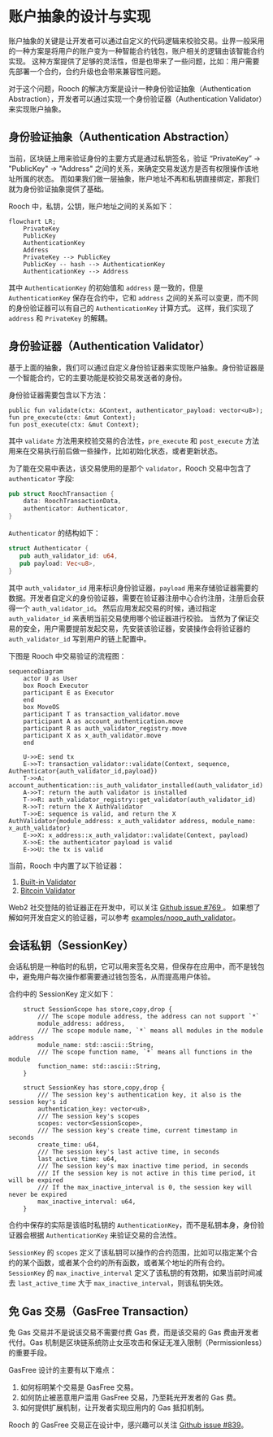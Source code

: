 # 账户抽象的设计与实现

账户抽象的关键是让开发者可以通过自定义的代码逻辑来校验交易。业界一般采用的一种方案是将用户的账户变为一种智能合约钱包，账户相关的逻辑由该智能合约实现。
这种方案提供了足够的灵活性，但是也带来了一些问题，比如：用户需要先部署一个合约，合约升级也会带来兼容性问题。

对于这个问题，Rooch 的解决方案是设计一种身份验证抽象（Authentication Abstraction），开发者可以通过实现一个身份验证器（Authentication Validator）来实现账户抽象。

## 身份验证抽象（Authentication Abstraction）

当前，区块链上用来验证身份的主要方式是通过私钥签名，验证 “PrivateKey” -> "PublicKey" -> "Address" 之间的关系，来确定交易发送方是否有权限操作该地址所属的状态。
而如果我们做一层抽象，账户地址不再和私钥直接绑定，那我们就为身份验证抽象提供了基础。

Rooch 中，私钥，公钥，账户地址之间的关系如下：

```mermaid
flowchart LR;
    PrivateKey
    PublicKey
    AuthenticationKey
    Address
    PrivateKey --> PublicKey
    PublicKey -- hash --> AuthenticationKey
    AuthenticationKey --> Address
```

其中 `AuthenticationKey` 的初始值和 `address` 是一致的，但是 `AuthenticationKey` 保存在合约中，它和 `address` 之间的关系可以变更，而不同的身份验证器可以有自己的 `AuthenticationKey` 计算方式。
这样，我们实现了 `address` 和 `PrivateKey` 的解耦。

## 身份验证器（Authentication Validator）

基于上面的抽象，我们可以通过自定义身份验证器来实现账户抽象。身份验证器是一个智能合约，它的主要功能是校验交易发送者的身份。

身份验证器需要包含以下方法：

```move
public fun validate(ctx: &Context, authenticator_payload: vector<u8>);
fun pre_execute(ctx: &mut Context);
fun post_execute(ctx: &mut Context);
```

其中 `validate` 方法用来校验交易的合法性，`pre_execute` 和 `post_execute` 方法用来在交易执行前后做一些操作，比如初始化状态，或者更新状态。

为了能在交易中表达，该交易使用的是那个 `validator`，Rooch 交易中包含了 `authenticator` 字段:

```rust
pub struct RoochTransaction {
    data: RoochTransactionData,
    authenticator: Authenticator,
}
```

`Authenticator` 的结构如下：

```rust
struct Authenticator {
   pub auth_validator_id: u64,
   pub payload: Vec<u8>,
}
```

其中 `auth_validator_id` 用来标识身份验证器，`payload` 用来存储验证器需要的数据。开发者自定义的身份验证器，需要在验证器注册中心合约注册，注册后会获得一个 `auth_validator_id`。
然后应用发起交易的时候，通过指定 `auth_validator_id` 来表明当前交易使用哪个验证器进行校验。
当然为了保证交易的安全，用户需要提前发起交易，先安装该验证器，安装操作会将验证器的 `auth_validator_id` 写到用户的链上配置中。

下图是 Rooch 中交易验证的流程图：

```mermaid
sequenceDiagram
    actor U as User
    box Rooch Executor
    participant E as Executor
    end
    box MoveOS
    participant T as transaction_validator.move
    participant A as account_authentication.move
    participant R as auth_validator_registry.move
    participant X as x_auth_validator.move
    end

    U->>E: send tx
    E->>T: transaction_validator::validate(Context, sequence, Authenticator{auth_validator_id,payload})
    T->>A: account_authentication::is_auth_validator_installed(auth_validator_id)
    A->>T: return the auth validator is installed
    T->>R: auth_validator_registry::get_validator(auth_validator_id)
    R->>T: return the X AuthValidator
    T->>E: sequence is valid, and return the X AuthValidator{module_address: x_auth_validator address, module_name: x_auth_validator}
    E->>X: x_address::x_auth_validator::validate(Context, payload)
    X->>E: the authenticator payload is valid
    E->>U: the tx is valid 
```

当前，Rooch 中内置了以下验证器：

1. [Built-in Validator](https://github.com/rooch-network/rooch/blob/main/frameworks/rooch-framework/doc/builtin_validators.md)
2. [Bitcoin Validator](https://github.com/rooch-network/rooch/blob/main/frameworks/rooch-framework/doc/bitcoin_validator.md)

Web2 社交登陆的验证器正在开发中，可以关注 [Github issue #769 ](https://github.com/rooch-network/rooch/issues/769)。
如果想了解如何开发自定义的验证器，可以参考 [examples/noop_auth_validator](https://github.com/rooch-network/rooch/blob/main/examples/noop_auth_validator)。  

## 会话私钥（SessionKey）

会话私钥是一种临时的私钥，它可以用来签名交易，但保存在应用中，而不是钱包中，避免用户每次操作都需要通过钱包签名，从而提高用户体验。

合约中的 SessionKey 定义如下：

```move
    struct SessionScope has store,copy,drop {
        /// The scope module address, the address can not support `*`
        module_address: address,
        /// The scope module name, `*` means all modules in the module address
        module_name: std::ascii::String,
        /// The scope function name, `*` means all functions in the module
        function_name: std::ascii::String,
    }

    struct SessionKey has store,copy,drop {
        /// The session key's authentication key, it also is the session key's id
        authentication_key: vector<u8>,
        /// The session key's scopes
        scopes: vector<SessionScope>,
        /// The session key's create time, current timestamp in seconds
        create_time: u64,
        /// The session key's last active time, in seconds
        last_active_time: u64,
        /// The session key's max inactive time period, in seconds
        /// If the session key is not active in this time period, it will be expired
        /// If the max_inactive_interval is 0, the session key will never be expired
        max_inactive_interval: u64,
    }
```
合约中保存的实际是该临时私钥的 `AuthenticationKey`，而不是私钥本身，身份验证器会根据 `AuthenticationKey` 来验证交易的合法性。

`SessionKey` 的 `scopes` 定义了该私钥可以操作的合约范围，比如可以指定某个合约的某个函数，或者某个合约的所有函数，或者某个地址的所有合约。
`SessionKey` 的 `max_inactive_interval` 定义了该私钥的有效期，如果当前时间减去 `last_active_time` 大于 `max_inactive_interval`，则该私钥失效。

## 免 Gas 交易（GasFree Transaction）

免 Gas 交易并不是说该交易不需要付费 Gas 费，而是该交易的 Gas 费由开发者代付。Gas 机制是区块链系统防止女巫攻击和保证无准入限制（Permissionless）的重要手段。

GasFree 设计的主要有以下难点：

1. 如何标明某个交易是 GasFree 交易。
2. 如何防止被恶意用户滥用 GasFree 交易，乃至耗光开发者的 Gas 费。
3. 如何提供扩展机制，让开发者实现应用内的 Gas 抵扣机制。

Rooch 的 GasFree 交易正在设计中，感兴趣可以关注 [Github issue #839](https://github.com/rooch-network/rooch/issues/839)。 
